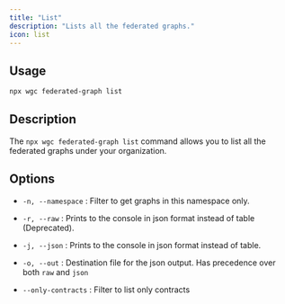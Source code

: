 ```yaml
---
title: "List"
description: "Lists all the federated graphs."
icon: list
---
```


## Usage

```bash
npx wgc federated-graph list
```

## Description

The `npx wgc federated-graph list` command allows you to list all the federated graphs under your organization.

## Options

- `-n, --namespace` : Filter to get graphs in this namespace only.

- `-r, --raw` : Prints to the console in json format instead of table (Deprecated).

- `-j, --json` : Prints to the console in json format instead of table.

- `-o, --out` : Destination file for the json output. Has precedence over both `raw` and `json`

- `--only-contracts` : Filter to list only contracts
